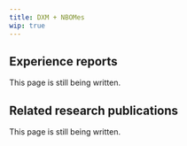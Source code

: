 ---
title: DXM + NBOMes
wip: true
---

## Experience reports

This page is still being written.

## Related research publications

This page is still being written.

